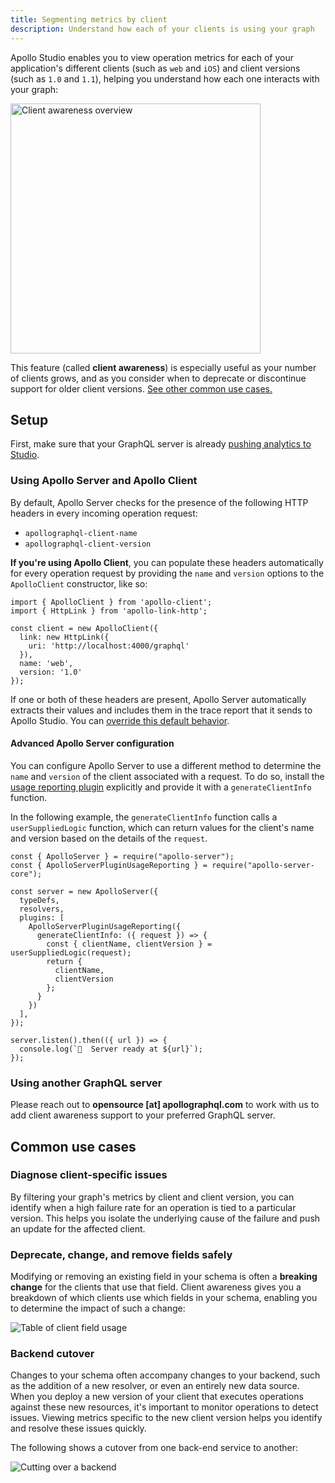 ```yaml
---
title: Segmenting metrics by client
description: Understand how each of your clients is using your graph
---
```


Apollo Studio enables you to view operation metrics for each of your application's different clients (such as `web` and `iOS`) and client versions (such as `1.0` and `1.1`), helping you understand how each one interacts with your graph:

<img
  src="../img/client-awareness/overview.jpg"
  class="screenshot"
  alt="Client awareness overview"
  width="400"
/>

This feature (called **client awareness**) is especially useful as your number of clients grows, and as you consider when to deprecate or discontinue support for older client versions. [See other common use cases.](#common-use-cases)

## Setup

First, make sure that your GraphQL server is already [pushing analytics to Studio](./usage-reporting).

### Using Apollo Server and Apollo Client

By default, Apollo Server checks for the presence of the following HTTP headers in every incoming operation request:

- `apollographql-client-name`
- `apollographql-client-version`

**If you're using Apollo Client**, you can populate these headers automatically for every operation request by providing the `name` and `version` options to the `ApolloClient` constructor, like so:

```js{8-9}
import { ApolloClient } from 'apollo-client';
import { HttpLink } from 'apollo-link-http';

const client = new ApolloClient({
  link: new HttpLink({
    uri: 'http://localhost:4000/graphql'
  }),
  name: 'web',
  version: '1.0'
});
```

If one or both of these headers are present, Apollo Server automatically extracts their values and includes them in the trace report that it sends to Apollo Studio. You can [override this default behavior](#advanced-apollo-server-configuration).

#### Advanced Apollo Server configuration

You can configure Apollo Server to use a different method to determine the `name` and `version` of the client associated with a request. To do so, install the [usage reporting plugin](https://www.apollographql.com/docs/apollo-server/api/plugin/usage-reporting/) explicitly and provide it with a `generateClientInfo` function.

In the following example, the `generateClientInfo` function calls a `userSuppliedLogic` function, which can return values for the client's name and version based on the details of the `request`.

```js{8-14}
const { ApolloServer } = require("apollo-server");
const { ApolloServerPluginUsageReporting } = require("apollo-server-core");

const server = new ApolloServer({
  typeDefs,
  resolvers,
  plugins: [
    ApolloServerPluginUsageReporting({
      generateClientInfo: ({ request }) => {
        const { clientName, clientVersion } = userSuppliedLogic(request);
        return {
          clientName,
          clientVersion
        };
      }
    })
  ],
});

server.listen().then(({ url }) => {
  console.log(`🚀  Server ready at ${url}`);
});
```

### Using another GraphQL server

Please reach out to **opensource [at] apollographql.com** to work with us to add
client awareness support to your preferred GraphQL server.

## Common use cases

### Diagnose client-specific issues

By filtering your graph's metrics by client and client version, you can identify when a high failure rate for an operation is tied to a particular version. This helps you isolate the underlying cause of the failure and push an update for the affected client.

### Deprecate, change, and remove fields safely

Modifying or removing an existing field in your schema is often a **breaking change** for the clients that use that field. Client awareness gives you a breakdown of which clients use which fields in your schema, enabling you to determine the impact of such a change:

<img
  src="../img/client-awareness/field-usage.png"
  class="screenshot"
  alt="Table of client field usage"
/>

### Backend cutover

Changes to your schema often accompany changes to your backend, such as the addition of a new resolver, or even an entirely new data source. When you deploy a new version of your client that executes operations against these new resources, it's important to monitor operations to detect issues. Viewing metrics specific to the new client version helps you identify and resolve these issues quickly.

The following shows a cutover from one back-end service to another:

<img
  src="../img/client-awareness/cutover.png"
  class="screenshot"
  alt="Cutting over a backend"
/>
